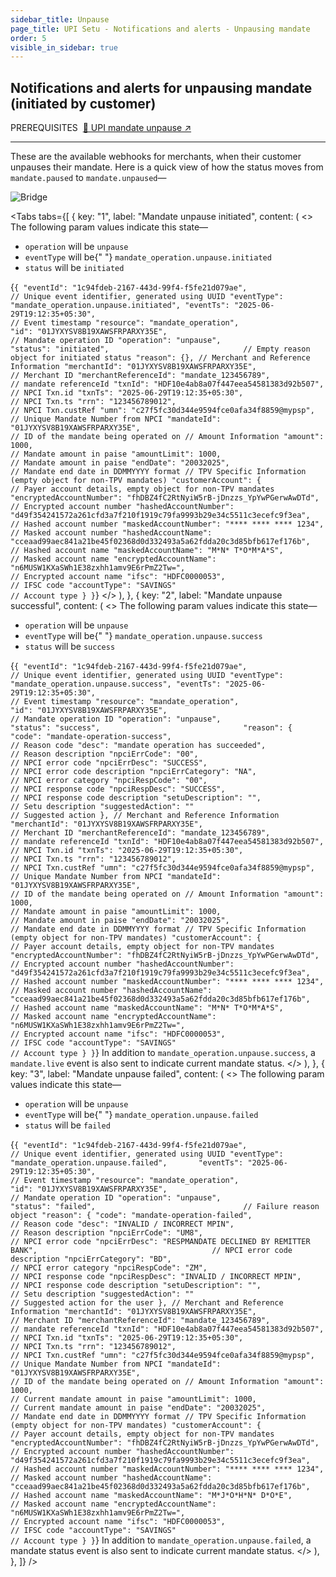 ```yaml
---
sidebar_title: Unpause
page_title: UPI Setu - Notifications and alerts - Unpausing mandate
order: 5
visible_in_sidebar: true
---
```


## Notifications and alerts for unpausing mandate (initiated by customer)

<Text size="small" weight="600">
  PREREQUISITES&nbsp;
</Text>
<a href="/payments/umap/mandates/generic/unpause" target="_self">
  🌟 UPI mandate unpause ↗
</a>

<hr class="primary" />

These are the available webhooks for merchants, when their customer unpauses their mandate. Here is a quick view of how the status moves from `mandate.paused` to `mandate.unpaused`—

<img
  src="https://storage.googleapis.com/strapi-assets/latest/mandate_unpause/mandate_unpause.svg"
  alt="Bridge"
/>

<Tabs
  tabs={[
    {
      key: "1",
      label: "Mandate unpause initiated",
      content: (
        <>
          <Text>
            The following param values indicate this state—
            <ul>
              <li>
                <code>operation</code> will be <code>unpause</code>
              </li>
              <li>
                <code>eventType</code> will be{" "}
                <code>mandate_operation.unpause.initiated</code>
              </li>
              <li>
                <code>status</code> will be <code>initiated</code>
              </li>
            </ul>
          </Text>
          <CodeBlockWithCopy language="json">
            {`{
  "eventId": "1c94fdeb-2167-443d-99f4-f5fe21d079ae",                                              // Unique event identifier, generated using UUID
  "eventType": "mandate_operation.unpause.initiated",
  "eventTs": "2025-06-29T19:12:35+05:30",                                                         // Event timestamp
  "resource": "mandate_operation",                     
  "id": "01JYXYSV8B19XAWSFRPARXY35E",                                                             // Mandate operation ID
  "operation": "unpause",                              
  "status": "initiated",                             
  // Empty reason object for initiated status
  "reason": {},
  // Merchant and Reference Information
  "merchantId": "01JYXYSV8B19XAWSFRPARXY35E",                                                     // Merchant ID
  "merchantReferenceId": "mandate_123456789",                                                     // mandate referenceId
  "txnId": "HDF10e4ab8a07f447eea54581383d92b507",                                                 // NPCI Txn.id
  "txnTs": "2025-06-29T19:12:35+05:30",                                                           // NPCI Txn.ts
  "rrn": "123456789012",                                                                          // NPCI Txn.custRef
  "umn": "c27f5fc30d344e9594fce0afa34f8859@mypsp",                                                // Unique Mandate Number from NPCI
  "mandateId": "01JYXYSV8B19XAWSFRPARXY35E",                                                      // ID of the mandate being operated on
  // Amount Information
  "amount": 1000,                                                                                 // Mandate amount in paise
  "amountLimit": 1000,                                                                            // Mandate amount in paise
  "endDate": "20032025",                                                                          // Mandate end date in DDMMYYYY format
  // TPV Specific Information (empty object for non-TPV mandates)
  "customerAccount": {                                                                            // Payer account details, empty object for non-TPV mandates
    "encryptedAccountNumber": "fhDBZ4fC2RtNyiW5rB-jDnzzs_YpYwPGerwAwDTd",                         // Encrypted account number
    "hashedAccountNumber": "d49f354241572a261cfd3a7f210f1919c79fa9993b29e34c5511c3ecefc9f3ea",    // Hashed account number
    "maskedAccountNumber": "**** **** **** 1234",                                                 // Masked account number
    "hashedAccountName": "cceaad99aec841a21be45f02368d0d332493a5a62fdda20c3d85bfb617ef176b",      // Hashed account name
    "maskedAccountName": "M*N* T*O*M*A*S",                                                        // Masked account name
    "encryptedAccountName": "n6MUSW1KXaSWh1E38zxhh1amv9E6rPmZ2Tw=",                               // Encrypted account name
    "ifsc": "HDFC0000053",                                                                        // IFSC code
    "accountType": "SAVINGS"                                                                      // Account type
  }
}`}
          </CodeBlockWithCopy>
        </>
      ),
    },
    {
      key: "2",
      label: "Mandate unpause successful",
      content: (
        <>
          <Text>
            The following param values indicate this state—
            <ul>
              <li>
                <code>operation</code> will be <code>unpause</code>
              </li>
              <li>
                <code>eventType</code> will be{" "}
                <code>mandate_operation.unpause.success</code>
              </li>
              <li>
                <code>status</code> will be <code>success</code>
              </li>
            </ul>
          </Text>
          <CodeBlockWithCopy language="json">
            {`{
  "eventId": "1c94fdeb-2167-443d-99f4-f5fe21d079ae",                                              // Unique event identifier, generated using UUID
  "eventType": "mandate_operation.unpause.success",
  "eventTs": "2025-06-29T19:12:35+05:30",                                                         // Event timestamp
  "resource": "mandate_operation",                     
  "id": "01JYXYSV8B19XAWSFRPARXY35E",                                                             // Mandate operation ID
  "operation": "unpause",                              
  "status": "success",                               
  "reason": {
    "code": "mandate-operation-success",                                                          // Reason code
    "desc": "mandate operation has succeeded",                                                    // Reason description
    "npciErrCode": "00",                                                                          // NPCI error code
    "npciErrDesc": "SUCCESS",                                                                     // NPCI error code description
    "npciErrCategory": "NA",                                                                      // NPCI error category
    "npciRespCode": "00",                                                                         // NPCI response code
    "npciRespDesc": "SUCCESS",                                                                    // NPCI response code description
    "setuDescription": "",                                                                        // Setu description
    "suggestedAction": ""                                                                         // Suggested action
  },
  // Merchant and Reference Information
  "merchantId": "01JYXYSV8B19XAWSFRPARXY35E",                                                     // Merchant ID
  "merchantReferenceId": "mandate_123456789",                                                     // mandate referenceId
  "txnId": "HDF10e4ab8a07f447eea54581383d92b507",                                                 // NPCI Txn.id
  "txnTs": "2025-06-29T19:12:35+05:30",                                                           // NPCI Txn.ts
  "rrn": "123456789012",                                                                          // NPCI Txn.custRef
  "umn": "c27f5fc30d344e9594fce0afa34f8859@mypsp",                                                // Unique Mandate Number from NPCI
  "mandateId": "01JYXYSV8B19XAWSFRPARXY35E",                                                      // ID of the mandate being operated on
  // Amount Information
  "amount": 1000,                                                                                 // Mandate amount in paise
  "amountLimit": 1000,                                                                            // Mandate amount in paise
  "endDate": "20032025",                                                                          // Mandate end date in DDMMYYYY format
  // TPV Specific Information (empty object for non-TPV mandates)
  "customerAccount": {                                                                            // Payer account details, empty object for non-TPV mandates
    "encryptedAccountNumber": "fhDBZ4fC2RtNyiW5rB-jDnzzs_YpYwPGerwAwDTd",                         // Encrypted account number
    "hashedAccountNumber": "d49f354241572a261cfd3a7f210f1919c79fa9993b29e34c5511c3ecefc9f3ea",    // Hashed account number
    "maskedAccountNumber": "**** **** **** 1234",                                                 // Masked account number
    "hashedAccountName": "cceaad99aec841a21be45f02368d0d332493a5a62fdda20c3d85bfb617ef176b",      // Hashed account name
    "maskedAccountName": "M*N* T*O*M*A*S",                                                        // Masked account name
    "encryptedAccountName": "n6MUSW1KXaSWh1E38zxhh1amv9E6rPmZ2Tw=",                               // Encrypted account name
    "ifsc": "HDFC0000053",                                                                        // IFSC code
    "accountType": "SAVINGS"                                                                      // Account type
  }
}`}
          </CodeBlockWithCopy>
          <Text>
            In addition to <code>mandate_operation.unpause.success</code>, a <code>mandate.live</code> event is also sent to indicate current mandate status.
          </Text>
        </>
      ),
    },
    {
      key: "3",
      label: "Mandate unpause failed",
      content: (
        <>
          <Text>
            The following param values indicate this state—
            <ul>
              <li>
                <code>operation</code> will be <code>unpause</code>
              </li>
              <li>
                <code>eventType</code> will be{" "}
                <code>mandate_operation.unpause.failed</code>
              </li>
              <li>
                <code>status</code> will be <code>failed</code>
              </li>
            </ul>
          </Text>
          <CodeBlockWithCopy language="json">
            {`{
  "eventId": "1c94fdeb-2167-443d-99f4-f5fe21d079ae",                                              // Unique event identifier, generated using UUID
  "eventType": "mandate_operation.unpause.failed",      
  "eventTs": "2025-06-29T19:12:35+05:30",                                                         // Event timestamp
  "resource": "mandate_operation",                    
  "id": "01JYXYSV8B19XAWSFRPARXY35E",                                                             // Mandate operation ID
  "operation": "unpause",                              
  "status": "failed",                                
  // Failure reason object
  "reason": {
    "code": "mandate-operation-failed",                                                           // Reason code
    "desc": "INVALID / INCORRECT MPIN",                                                           // Reason description
    "npciErrCode": "UM8",                                                                         // NPCI error code
    "npciErrDesc": "RESPMANDATE DECLINED BY REMITTER BANK",                                       // NPCI error code description
    "npciErrCategory": "BD",                                                                      // NPCI error category
    "npciRespCode": "ZM",                                                                         // NPCI response code
    "npciRespDesc": "INVALID / INCORRECT MPIN",                                                   // NPCI response code description
    "setuDescription": "",                                                                        // Setu description
    "suggestedAction": ""                                                                         // Suggested action for the user
  },
  // Merchant and Reference Information
  "merchantId": "01JYXYSV8B19XAWSFRPARXY35E",                                                     // Merchant ID
  "merchantReferenceId": "mandate_123456789",                                                     // mandate referenceId
  "txnId": "HDF10e4ab8a07f447eea54581383d92b507",                                                 // NPCI Txn.id
  "txnTs": "2025-06-29T19:12:35+05:30",                                                           // NPCI Txn.ts
  "rrn": "123456789012",                                                                          // NPCI Txn.custRef
  "umn": "c27f5fc30d344e9594fce0afa34f8859@mypsp",                                                // Unique Mandate Number from NPCI
  "mandateId": "01JYXYSV8B19XAWSFRPARXY35E",                                                      // ID of the mandate being operated on
  // Amount Information
  "amount": 1000,                                                                                 // Current mandate amount in paise
  "amountLimit": 1000,                                                                            // Current mandate amount in paise
  "endDate": "20032025",                                                                          // Mandate end date in DDMMYYYY format
  // TPV Specific Information (empty object for non-TPV mandates)
  "customerAccount": {                                                                            // Payer account details, empty object for non-TPV mandates
    "encryptedAccountNumber": "fhDBZ4fC2RtNyiW5rB-jDnzzs_YpYwPGerwAwDTd",                         // Encrypted account number
    "hashedAccountNumber": "d49f354241572a261cfd3a7f210f1919c79fa9993b29e34c5511c3ecefc9f3ea",    // Hashed account number
    "maskedAccountNumber": "**** **** **** 1234",                                                 // Masked account number
    "hashedAccountName": "cceaad99aec841a21be45f02368d0d332493a5a62fdda20c3d85bfb617ef176b",      // Hashed account name
    "maskedAccountName": "M*J*O*H*N* D*O*E",                                                      // Masked account name
    "encryptedAccountName": "n6MUSW1KXaSWh1E38zxhh1amv9E6rPmZ2Tw=",                               // Encrypted account name
    "ifsc": "HDFC0000053",                                                                        // IFSC code
    "accountType": "SAVINGS"                                                                      // Account type
  }
}`}
          </CodeBlockWithCopy>
          <Text>
            In addition to <code>mandate_operation.unpause.failed</code>, a mandate status event is also sent to indicate current mandate status.
          </Text>
        </>
      ),
    },
  ]}
/>
